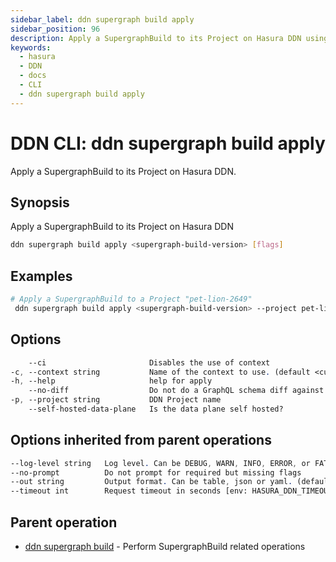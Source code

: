 ```yaml
---
sidebar_label: ddn supergraph build apply
sidebar_position: 96
description: Apply a SupergraphBuild to its Project on Hasura DDN using the DDN CLI
keywords:
  - hasura
  - DDN
  - docs
  - CLI
  - ddn supergraph build apply
---
```


# DDN CLI: ddn supergraph build apply

Apply a SupergraphBuild to its Project on Hasura DDN.

## Synopsis

Apply a SupergraphBuild to its Project on Hasura DDN

```bash
ddn supergraph build apply <supergraph-build-version> [flags]
```

## Examples

```bash
# Apply a SupergraphBuild to a Project "pet-lion-2649"
 ddn supergraph build apply <supergraph-build-version> --project pet-lion-2649
```

## Options

```sass
    --ci                       Disables the use of context
-c, --context string           Name of the context to use. (default <current_context>)
-h, --help                     help for apply
    --no-diff                  Do not do a GraphQL schema diff against the applied build
-p, --project string           DDN Project name
    --self-hosted-data-plane   Is the data plane self hosted?
```

## Options inherited from parent operations

```sass
--log-level string   Log level. Can be DEBUG, WARN, INFO, ERROR, or FATAL. (default "INFO")
--no-prompt          Do not prompt for required but missing flags
--out string         Output format. Can be table, json or yaml. (default "table")
--timeout int        Request timeout in seconds [env: HASURA_DDN_TIMEOUT] (default 100)
```

## Parent operation

- [ddn supergraph build](/cli/commands/ddn_supergraph_build) - Perform SupergraphBuild related operations
